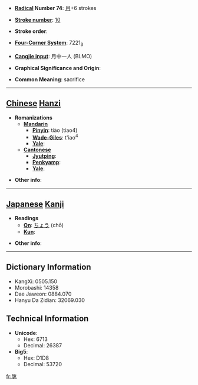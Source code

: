 * '''[[Wiktionary:Chinese radical index| Radical]] Number 74''': [[Wiktionary:Chinese radical index 月|月]]+6 strokes

* '''[[Wiktionary:Chinese total strokes index|Stroke number]]''': [[Wiktionary:Chinese total strokes index 10|10]]

* '''Stroke order''': 

* '''[[Wiktionary:Chinese four corner index|Four-Corner System]]''': 7221<sub>3</sub>

* '''[[Wiktionary:Chinese Cangjie index|Cangjie input]]''': 月中一人 (BLMO)

* '''Graphical Significance and Origin''': 

* '''Common Meaning''': sacrifice

----

== [[Chinese]] [[Hanzi]] ==

* '''Romanizations'''
** '''[[Mandarin]]'''
*** '''[[Pinyin]]''': tiào (tiao4)
*** '''[[Wade-Giles]]''': t'iao<sup>4</sup>
*** '''[[Yale]]''': 
** '''[[Cantonese]]'''
*** '''[[Jyutping]]''':
*** '''[[Penkyamp]]''': 
*** '''[[Yale]]''': 

* '''Other info''': 

----

== [[Japanese]] [[Kanji]] ==

* '''Readings'''
** '''[[On]]''': [[ちょう]] (chō)
** '''[[Kun]]''': 

* '''Other info''':  

----

== Dictionary Information ==

* KangXi: 0505.150
* Morobashi: 14358
* Dae Jaweon: 0884.070
* Hanyu Da Zidian: 32069.030

== Technical Information ==

* '''Unicode''':
** Hex: 6713
** Decimal: 26387
* '''Big5''':
** Hex: D1D8
** Decimal: 53720

[[fr:朓]]